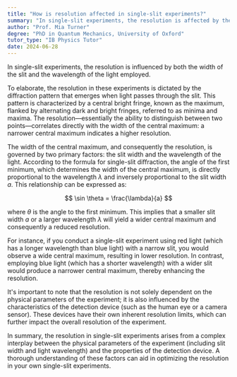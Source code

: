 ```yaml
---
title: "How is resolution affected in single-slit experiments?"
summary: "In single-slit experiments, the resolution is affected by the width of the slit and the wavelength of light used."
author: "Prof. Mia Turner"
degree: "PhD in Quantum Mechanics, University of Oxford"
tutor_type: "IB Physics Tutor"
date: 2024-06-28
---
```


In single-slit experiments, the resolution is influenced by both the width of the slit and the wavelength of the light employed.

To elaborate, the resolution in these experiments is dictated by the diffraction pattern that emerges when light passes through the slit. This pattern is characterized by a central bright fringe, known as the maximum, flanked by alternating dark and bright fringes, referred to as minima and maxima. The resolution—essentially the ability to distinguish between two points—correlates directly with the width of the central maximum: a narrower central maximum indicates a higher resolution.

The width of the central maximum, and consequently the resolution, is governed by two primary factors: the slit width and the wavelength of the light. According to the formula for single-slit diffraction, the angle of the first minimum, which determines the width of the central maximum, is directly proportional to the wavelength $\lambda$ and inversely proportional to the slit width $a$. This relationship can be expressed as:

$$
\sin \theta = \frac{\lambda}{a}
$$

where $\theta$ is the angle to the first minimum. This implies that a smaller slit width $a$ or a larger wavelength $\lambda$ will yield a wider central maximum and consequently a reduced resolution.

For instance, if you conduct a single-slit experiment using red light (which has a longer wavelength than blue light) with a narrow slit, you would observe a wide central maximum, resulting in lower resolution. In contrast, employing blue light (which has a shorter wavelength) with a wider slit would produce a narrower central maximum, thereby enhancing the resolution.

It's important to note that the resolution is not solely dependent on the physical parameters of the experiment; it is also influenced by the characteristics of the detection device (such as the human eye or a camera sensor). These devices have their own inherent resolution limits, which can further impact the overall resolution of the experiment.

In summary, the resolution in single-slit experiments arises from a complex interplay between the physical parameters of the experiment (including slit width and light wavelength) and the properties of the detection device. A thorough understanding of these factors can aid in optimizing the resolution in your own single-slit experiments.
    